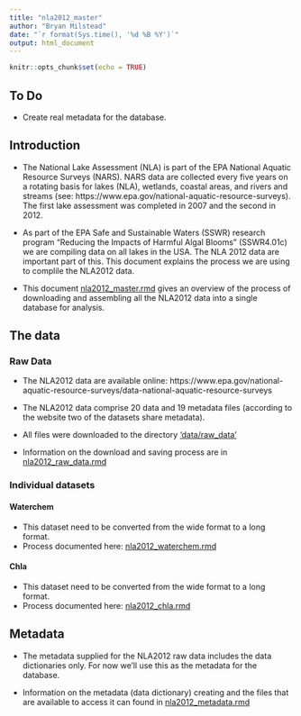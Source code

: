 ```yaml
---
title: "nla2012_master"
author: "Bryan Milstead"
date: "`r format(Sys.time(), '%d %B %Y')`"
output: html_document
---
```


```r
knitr::opts_chunk$set(echo = TRUE)
```

## To Do
* Create real metadata for the database.

## Introduction
* The National Lake Assessment (NLA) is part of the EPA National Aquatic Resource Surveys (NARS).  NARS data are collected every five years on a rotating basis for lakes (NLA), wetlands, coastal areas, and rivers and streams (see: https://www.epa.gov/national-aquatic-resource-surveys).  The first lake assessment was completed in 2007 and the second in 2012. 
* As part of the EPA Safe and Sustainable Waters (SSWR) research program "Reducing the Impacts of Harmful Algal Blooms" (SSWR4.01c) we are compiling data on all lakes in the USA.  The NLA 2012 data are important part of this.  This document explains the process we are using to complile the NLA2012 data.

* This document [nla2012_master.rmd](https://github.com/willbmisled/lakes_database/blob/master/R/nla2012_master.Rmd) gives an overview of the process of downloading and assembling all the NLA2012 data into a single database for analysis.

## The data

### Raw Data

* The NLA2012 data are available online: https://www.epa.gov/national-aquatic-resource-surveys/data-national-aquatic-resource-surveys

* The NLA2012 data comprise 20 data and 19 metadata files (according to the website two of the datasets share metadata).

* All files were downloaded to the directory ['data/raw_data'](https://github.com/willbmisled/lakes_database/tree/master/data/raw_data)

* Information on the download  and saving process are in [nla2012_raw_data.rmd](https://github.com/willbmisled/lakes_database/blob/master/R/nla2012_raw_data.Rmd)

### Individual datasets
#### Waterchem
* This dataset need to be converted from the wide format to a long format.
* Process documented here: [nla2012_waterchem.rmd](https://github.com/willbmisled/lakes_database/blob/master/R/nla2012_waterchem.rmd)

#### Chla
* This dataset need to be converted from the wide format to a long format.
* Process documented here: [nla2012_chla.rmd](https://github.com/willbmisled/lakes_database/blob/master/R/nla2012_chla.rmd)




## Metadata

* The metadata supplied for the NLA2012 raw data includes the data dictionaries only.  For now we'll use this as the metadata for the database.

* Information on the metadata (data dictionary) creating and the files that are available to access it can found in [nla2012_metadata.rmd](https://github.com/willbmisled/lakes_database/blob/master/R/nla2012_metadata.Rmd)






